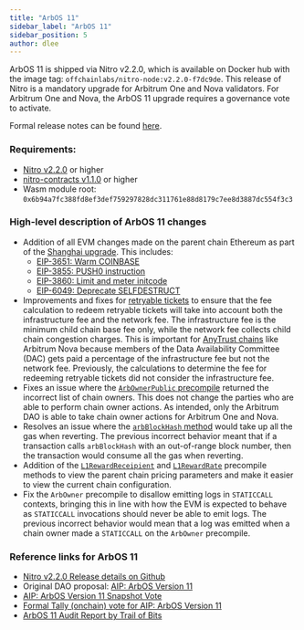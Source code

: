 ```yaml
---
title: "ArbOS 11"
sidebar_label: "ArbOS 11"
sidebar_position: 5
author: dlee
---
```


ArbOS 11 is shipped via Nitro v2.2.0, which is available on Docker hub with the image tag: `offchainlabs/nitro-node:v2.2.0-f7dc9de`. This release of Nitro is a mandatory upgrade for Arbitrum One and Nova validators. For Arbitrum One and Nova, the ArbOS 11 upgrade requires a governance vote to activate.

Formal release notes can be found [here](https://github.com/OffchainLabs/nitro/releases/tag/v2.2.0).

### Requirements:

- [Nitro v2.2.0](https://github.com/OffchainLabs/nitro/releases/tag/v2.2.0) or higher
- [nitro-contracts v1.1.0](https://github.com/OffchainLabs/nitro-contracts/releases/tag/v1.1.0) or higher
- Wasm module root: `0x6b94a7fc388fd8ef3def759297828dc311761e88d8179c7ee8d3887dc554f3c3`

### High-level description of ArbOS 11 changes

- Addition of all EVM changes made on the parent chain Ethereum as part of the [Shanghai upgrade](https://github.com/ethereum/execution-specs/blob/master/network-upgrades/mainnet-upgrades/shanghai.md#included-eips). This includes:
  - [EIP-3651: Warm COINBASE](https://eips.ethereum.org/EIPS/eip-3651)
  - [EIP-3855: PUSH0 instruction](https://eips.ethereum.org/EIPS/eip-3855)
  - [EIP-3860: Limit and meter initcode](https://eips.ethereum.org/EIPS/eip-3860)
  - [EIP-6049: Deprecate SELFDESTRUCT](https://eips.ethereum.org/EIPS/eip-6049)
- Improvements and fixes for [retryable tickets](/how-arbitrum-works/10-l1-to-l2-messaging.mdx) to ensure that the fee calculation to redeem retryable tickets will take into account both the infrastructure fee and the network fee. The infrastructure fee is the minimum child chain base fee only, while the network fee collects child chain congestion charges. This is important for [AnyTrust chains](/how-arbitrum-works/08-anytrust-protocol.mdx) like Arbitrum Nova because members of the Data Availability Committee (DAC) gets paid a percentage of the infrastructure fee but not the network fee. Previously, the calculations to determine the fee for redeeming retryable tickets did not consider the infrastructure fee.
- Fixes an issue where the [`ArbOwnerPublic` precompile](/build-decentralized-apps/precompiles/02-reference.mdx#arbownerpublic) returned the incorrect list of chain owners. This does not change the parties who are able to perform chain owner actions. As intended, only the Arbitrum DAO is able to take chain owner actions for Arbitrum One and Nova.
- Resolves an issue where the [`arbBlockHash` method](/build-decentralized-apps/precompiles/02-reference.mdx#arbsys) would take up all the gas when reverting. The previous incorrect behavior meant that if a transaction calls `arbBlockHash` with an out-of-range block number, then the transaction would consume all the gas when reverting.
- Addition of the [`L1RewardReceipient`](/build-decentralized-apps/precompiles/02-reference.mdx#arbgasinfo) and [`L1RewardRate`](/build-decentralized-apps/precompiles/02-reference.mdx#arbgasinfo) precompile methods to view the parent chain pricing parameters and make it easier to view the current chain configuration.
- Fix the `ArbOwner` precompile to disallow emitting logs in `STATICCALL` contexts, bringing this in line with how the EVM is expected to behave as `STATICCALL` invocations should never be able to emit logs. The previous incorrect behavior would mean that a log was emitted when a chain owner made a `STATICCALL` on the `ArbOwner` precompile.

### Reference links for ArbOS 11

- [Nitro v2.2.0 Release details on Github](https://github.com/OffchainLabs/nitro/releases/tag/v2.2.0)
- Original DAO proposal: [AIP: ArbOS Version 11](https://forum.arbitrum.foundation/t/aip-arbos-version-11/19696)
- [AIP: ArbOS Version 11 Snapshot Vote](https://snapshot.org/#/arbitrumfoundation.eth/proposal/0xa635e39a2c527f7a1eabf5ea22bdec6f4a265d6c69a06076e65fde0ae0a5941b)
- [Formal Tally (onchain) vote for AIP: ArbOS Version 11](https://www.tally.xyz/gov/arbitrum/proposal/77069694702187027448745871790562515795432836429094222862498991082283032976814)
- [ArbOS 11 Audit Report by Trail of Bits](https://drive.google.com/file/d/1N3197Z7DuqBpu9qdt-GWPewe8HQakfLY/view)
